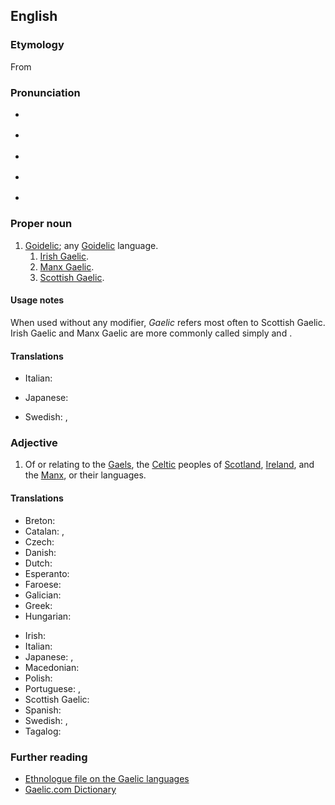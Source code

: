 {{also|gaèlic}}
{{wikipedia|dab=Gaelic}}
==English==

===Etymology===
From {{suffix|en|Gael|ic}}

===Pronunciation===
* {{IPA|en|/ˈɡælɪk/}} {{q|when referring to Scottish Gaelic}}
* {{IPA|en|/ˈɡeɪlɪk/}} {{q|when referring to Irish Gaelic or Manx Gaelic}}
* {{a|Scotland}} {{IPA|en|/ˈɡalɪk/}}
* {{a|US}} {{IPA|en|/ˈɡeɪlɪk/}} {{q|for all senses}}
* {{rhymes|en|eɪlɪk|ælɪk}}

===Proper noun===
{{en-proper noun}}

# [[Goidelic]]; any [[Goidelic]] language.
## [[Irish Gaelic]].
## [[Manx Gaelic]].
## [[Scottish Gaelic]].

====Usage notes====
When used without any modifier, ''Gaelic'' refers most often to Scottish Gaelic. Irish Gaelic and Manx Gaelic are more commonly called simply {{m|en|Irish}} and {{m|en|Manx}}.

====Translations====
{{trans-see|Goidelic}}

{{trans-top|any Goidelic language}}
* Italian: {{t+|it|lingua}} {{t|it|gaelica|f}}
{{trans-mid}}
* Japanese: {{t|ja|ゲール語|tr=gēru-go}}
{{trans-bottom}}

{{trans-see|Scottish Gaelic}}

{{checktrans-top}}
* Swedish: {{t+check|sv|gaeliska|c}}, {{t+check|sv|gäliska|c}}
{{trans-mid}}
{{trans-bottom}}

===Adjective===
{{en-adj|-}}

# Of or relating to the [[Gael]]s, the [[Celtic]] peoples of [[Scotland]], [[Ireland]], and the [[Manx]], or their languages.

====Translations====
{{trans-top|relating to the Gaels or their language}}
* Breton: {{t|br|gouezel}}
* Catalan: {{t|ca|goidèlic}}, {{t|ca|gaèlic}}
* Czech: {{t|cs|gaelský}}
* Danish: {{t|da|gælisk}}
* Dutch: {{t|nl|Gaelisch}}
* Esperanto: {{t|eo|gaela}}
* Faroese: {{t|fo|gæliskur}}
* Galician: {{t+|gl|gaélico|m}}
* Greek: {{t+|el|γαελικός}}
* Hungarian: {{t|hu|gael}}
{{trans-mid}}
* Irish: {{t|ga|Gaelach}}
* Italian: {{t|it|gaelico|m}}
* Japanese: {{t|ja|ゲール族|tr=gēru-zoku}} {{q|people}}, {{t|ja|ゲール語|tr=gēru-go}} {{q|language}}
* Macedonian: {{t|mk|гелски|m}}
* Polish: {{t|pl|gaelicki}}
* Portuguese: {{t+|pt|gaélico|m}}, {{t|pt|gaélica|f}}
* Scottish Gaelic: {{t|gd|Gàidhealach}}
* Spanish: {{t+|es|gaélico}}
* Swedish: {{t+|sv|gaelisk}}, {{t+|sv|gälisk}}
* Tagalog: {{t|tl|Gaeliko}}
{{trans-bottom}}

===Further reading===
* [http://www.ethnologue.com/show_family.asp?subid=90049 Ethnologue file on the Gaelic languages]
* [http://www.gaelic.com/ Gaelic.com Dictionary]

{{topics|en|Language families|Scotland}}